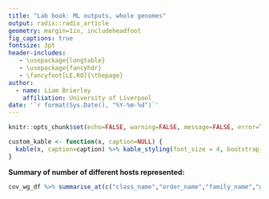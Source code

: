 ```yaml
---
title: "Lab book: ML outputs, whole genomes"
output: radix::radix_article
geometry: margin=1in, includeheadfoot
fig_captions: true
fontsize: 3pt
header-includes:
   - \usepackage{longtable}
   - \usepackage{fancyhdr}
   - \fancyfoot[LE,RO]{\thepage}
author:
  - name: Liam Brierley
    affiliation: University of Liverpool
date: '`r format(Sys.Date(), "%Y-%m-%d")`'
---
```

\pagenumbering{arabic}

```r
knitr::opts_chunk$set(echo=FALSE, warning=FALSE, message=FALSE, error=TRUE)

custom_kable <- function(x, caption=NULL) {
  kable(x, caption=caption) %>% kable_styling(font_size = 4, bootstrap_options = c("striped", "hover", "condensed", "responsive"), fixed_thead = T)
}
```

**Summary of number of different hosts represented:**

```r
cov_wg_df %>% summarise_at(c("class_name","order_name","family_name","genus_name","species_name"), n_distinct, na.rm = TRUE) %>% custom_kable(caption = "n levels represented total among sequences")
```